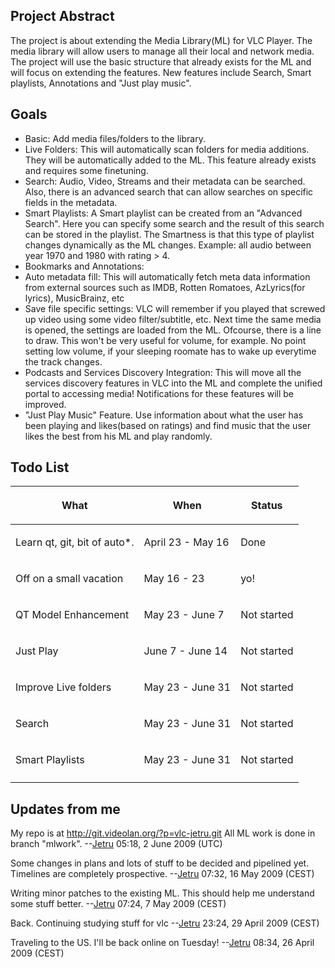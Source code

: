 {{SoCProject|year=2009|student=[[User:jetru|Srikanth Raju]]|mentor=[[User:J-Peg|Jean-Philippe Andre]]}}

==Project Abstract==
The project is about extending the Media Library(ML) for VLC Player. The media library will allow users to manage all their local and network media. The project will use the basic structure that already exists for the ML and will focus on extending the features. New features include Search, Smart playlists, Annotations and "Just play music".

==Goals==
* Basic: Add media files/folders to the library. 
* Live Folders: This will automatically scan folders for media additions. They will be automatically added to the ML. This feature already exists and requires some finetuning.
* Search: Audio, Video, Streams and their metadata can be searched. Also, there is an advanced search that can allow searches on specific fields in the metadata.
* Smart Playlists: A Smart playlist can be created from an "Advanced Search". Here you can specify some search and the result of this search can be stored in the playlist. The Smartness is that this type of playlist changes dynamically as the ML changes. Example: all audio between year 1970 and 1980 with rating > 4.
* Bookmarks and Annotations:
* Auto metadata fill: This will automatically fetch meta data information from external sources such as IMDB, Rotten Romatoes, AzLyrics(for lyrics), MusicBrainz, etc
* Save file specific settings: VLC will remember if you played that screwed up video using some video filter/subtitle, etc. Next time the same media is opened, the settings are loaded from the ML. Ofcourse, there is a line to draw. This won't be very useful for volume, for example. No point setting low volume, if your sleeping roomate has to wake up everytime the track changes.
* Podcasts and Services Discovery Integration: This will move all the services discovery features in VLC into the ML and complete the unified portal to accessing media! Notifications for these features will be improved.
* "Just Play Music" Feature. Use information about what the user has been playing and likes(based on ratings) and find music that the user likes the best from his ML and play randomly.

==Todo List==
{| class="wikitable"
! What !! When !! Status
|-
| Learn qt, git, bit of auto*. ||April 23 - May 16|| Done
|-
|Off on a small vacation||May 16 - 23|| yo!
|-
|QT Model Enhancement||May 23 - June 7|| Not started
|-
|Just Play ||June 7 - June 14|| Not started
|-
|Improve Live folders||May 23 - June 31|| Not started
|-
|Search||May 23 - June 31|| Not started
|-
|Smart Playlists||May 23 - June 31|| Not started
|-
|}

==Updates from me==

My repo is at http://git.videolan.org/?p=vlc-jetru.git All ML work is done in branch "mlwork". --[[User:Jetru|Jetru]] 05:18, 2 June 2009 (UTC)

Some changes in plans and lots of stuff to be decided and pipelined yet. Timelines are completely prospective. --[[User:Jetru|Jetru]] 07:32, 16 May 2009 (CEST)

Writing minor patches to the existing ML. This should help me understand some stuff better. --[[User:Jetru|Jetru]] 07:24, 7 May 2009 (CEST)

Back. Continuing studying stuff for vlc --[[User:Jetru|Jetru]] 23:24, 29 April 2009 (CEST)

Traveling to the US. I'll be back online on Tuesday! --[[User:Jetru|Jetru]] 08:34, 26 April 2009 (CEST)